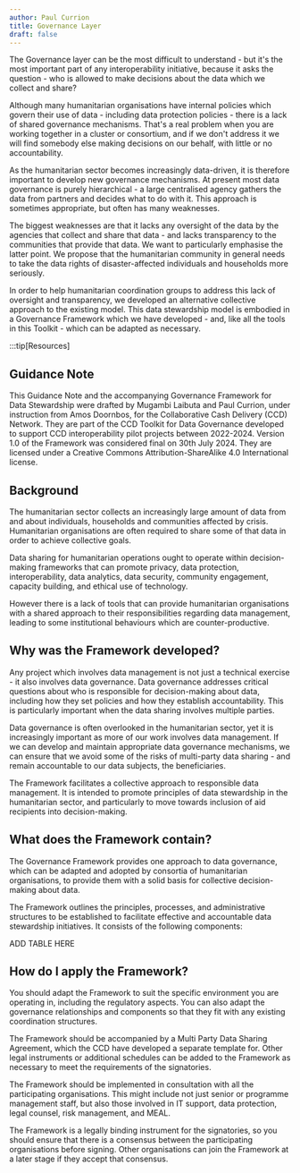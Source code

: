 ```yaml
---
author: Paul Currion
title: Governance Layer
draft: false
---
```


The Governance layer can be the most difficult to understand - but it's the most important part of any interoperability initiative, because it asks the question - who is allowed to make decisions about the data which we collect and share?

Although many humanitarian organisations have internal policies which govern their use of data - including data protection policies - there is a lack of shared governance mechanisms. That's a real problem when you are working together in a cluster or consortium, and if we don't address it we will find somebody else making decisions on our behalf, with little or no accountability.

As the humanitarian sector becomes increasingly data-driven, it is therefore important to develop new governance mechanisms. At present most data governance is purely hierarchical - a large centralised agency gathers the data from partners and decides what to do with it. This approach is sometimes appropriate, but often has many weaknesses.

The biggest weaknesses are that it lacks any oversight of the data by the agencies that collect and share that data - and lacks transparency to the communities that provide that data. We want to particularly emphasise the latter point. We propose that the humanitarian community in general needs to take the data rights of disaster-affected individuals and households more seriously.

In order to help humanitarian coordination groups to address this lack of oversight and transparency, we developed an alternative collective approach to the existing model. This data stewardship model is embodied in a Governance Framework which we have developed - and, like all the tools in this Toolkit - which can be adapted as necessary.

:::tip\[Resources\]

## Guidance Note

This Guidance Note and the accompanying Governance Framework for Data Stewardship were drafted by Mugambi Laibuta and Paul Currion, under instruction from Amos Doornbos, for the Collaborative Cash Delivery (CCD) Network. They are part of the CCD Toolkit for Data Governance developed to support CCD interoperability pilot projects between 2022-2024. Version 1.0 of the Framework was considered final on 30th July 2024. They are licensed under a Creative Commons Attribution-ShareAlike 4.0 International license.

## Background

The humanitarian sector collects an increasingly large amount of data from and about individuals, households and communities affected by crisis. Humanitarian organisations are often required to share some of that data in order to achieve collective goals.

Data sharing for humanitarian operations ought to operate within decision-making frameworks that can promote privacy, data protection, interoperability, data analytics, data security, community engagement, capacity building, and ethical use of technology.

However there is a lack of tools that can provide humanitarian organisations with a shared approach to their responsibilities regarding data management, leading to some institutional behaviours which are counter-productive.

## Why was the Framework developed?

Any project which involves data management is not just a technical exercise - it also involves data governance. Data governance addresses critical questions about who is responsible for decision-making about data, including how they set policies and how they establish accountability. This is particularly important when the data sharing involves multiple parties.

Data governance is often overlooked in the humanitarian sector, yet it is increasingly important as more of our work involves data management. If we can develop and maintain appropriate data governance mechanisms, we can ensure that we avoid some of the risks of multi-party data sharing - and remain accountable to our data subjects, the beneficiaries.

The Framework facilitates a collective approach to responsible data management. It is intended to promote principles of data stewardship in the humanitarian sector, and particularly to move towards inclusion of aid recipients into decision-making.

## What does the Framework contain?

The Governance Framework provides one approach to data governance, which can be adapted and adopted by consortia of humanitarian organisations, to provide them with a solid basis for collective decision-making about data.

The Framework outlines the principles, processes, and administrative structures to be established to facilitate effective and accountable data stewardship initiatives. It consists of the following components:

ADD TABLE HERE

## How do I apply the Framework?

You should adapt the Framework to suit the specific environment you are operating in, including the regulatory aspects. You can also adapt the governance relationships and components so that they fit with any existing coordination structures.

The Framework should be accompanied by a Multi Party Data Sharing Agreement, which the CCD have developed a separate template for. Other legal instruments or additional schedules can be added to the Framework as necessary to meet the requirements of the signatories.

The Framework should be implemented in consultation with all the participating organisations. This might include not just senior or programme management staff, but also those involved in IT support, data protection, legal counsel, risk management, and MEAL.

The Framework is a legally binding instrument for the signatories, so you should ensure that there is a consensus between the participating organisations before signing. Other organisations can join the Framework at a later stage if they accept that consensus.